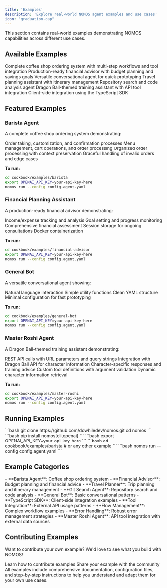 ```yaml
---
title: 'Examples'
description: 'Explore real-world NOMOS agent examples and use cases'
icon: "graduation-cap"
---
```


This section contains real-world examples demonstrating NOMOS capabilities across different use cases.

## Available Examples

<CardGroup cols={2}>
  <Card
    title="Barista Agent"
    icon="coffee"
    href="https://github.com/dowhiledev/nomos/blob/main//cookbook/examples/barista/"
  >
    Complete coffee shop ordering system with multi-step workflows and tool integration
  </Card>
  <Card
    title="Financial Planning Assistant"
    icon="chart-line"
    href="https://github.com/dowhiledev/nomos/blob/main//cookbook/examples/financial-advisor/"
  >
    Production-ready financial advisor with budget planning and savings goals
  </Card>
  <Card
    title="General Bot"
    icon="robot"
    href="https://github.com/dowhiledev/nomos/blob/main//cookbook/examples/general-bot/"
  >
    Versatile conversational agent for quick prototyping
  </Card>
  <Card
    title="Travel Planner"
    icon="plane"
    href="https://github.com/dowhiledev/nomos/blob/main//cookbook/examples/travel-itinery-planner/"
  >
    Travel planning assistant with itinerary management
  </Card>
  <Card
    title="Git Search Agent"
    icon="git-branch"
    href="https://github.com/dowhiledev/nomos/blob/main//cookbook/examples/git-search/"
  >
    Repository search and code analysis agent
  </Card>
  <Card
    title="Master Roshi Agent"
    icon="martial-arts"
    href="https://github.com/dowhiledev/nomos/blob/main//cookbook/examples/master-roshi/"
  >
    Dragon Ball-themed training assistant with API tool integration
  </Card>
  <Card
    title="TypeScript SDK Example"
    icon="code"
    href="https://github.com/dowhiledev/nomos/blob/main//cookbook/examples/typescript-sdk-example/"
  >
    Client-side integration using the TypeScript SDK
  </Card>
</CardGroup>

## Featured Examples

### Barista Agent

A complete coffee shop ordering system demonstrating:

<AccordionGroup>
  <Accordion title="Multi-step Workflows">
    Order taking, customization, and confirmation processes
  </Accordion>
  <Accordion title="Tool Integration">
    Menu management, cart operations, and order processing
  </Accordion>
  <Accordion title="Flow Management">
    Organized order processing with context preservation
  </Accordion>
  <Accordion title="Error Handling">
    Graceful handling of invalid orders and edge cases
  </Accordion>
</AccordionGroup>

**To run:**
```bash
cd cookbook/examples/barista
export OPENAI_API_KEY=your-api-key-here
nomos run --config config.agent.yaml
```

### Financial Planning Assistant

A production-ready financial advisor demonstrating:

<AccordionGroup>
  <Accordion title="Budget Planning">
    Income/expense tracking and analysis
  </Accordion>
  <Accordion title="Savings Goals">
    Goal setting and progress monitoring
  </Accordion>
  <Accordion title="Financial Health">
    Comprehensive financial assessment
  </Accordion>
  <Accordion title="Data Persistence">
    Session storage for ongoing consultations
  </Accordion>
  <Accordion title="Production Deployment">
    Docker containerization
  </Accordion>
</AccordionGroup>

**To run:**
```bash
cd cookbook/examples/financial-advisor
export OPENAI_API_KEY=your-api-key-here
nomos run --config config.agent.yaml
```

### General Bot

A versatile conversational agent showing:

<AccordionGroup>
  <Accordion title="Basic Conversation">
    Natural language interaction
  </Accordion>
  <Accordion title="Tool Usage">
    Simple utility functions
  </Accordion>
  <Accordion title="Configuration Patterns">
    Clean YAML structure
  </Accordion>
  <Accordion title="Quick Setup">
    Minimal configuration for fast prototyping
  </Accordion>
</AccordionGroup>

**To run:**
```bash
cd cookbook/examples/general-bot
export OPENAI_API_KEY=your-api-key-here
nomos run --config config.agent.yaml
```

### Master Roshi Agent

A Dragon Ball-themed training assistant demonstrating:

<AccordionGroup>
  <Accordion title="API Tool Integration">
    REST API calls with URL parameters and query strings
  </Accordion>
  <Accordion title="External Data Sources">
    Integration with Dragon Ball API for character information
  </Accordion>
  <Accordion title="Themed Interactions">
    Character-specific responses and training advice
  </Accordion>
  <Accordion title="Tool Definition">
    Custom tool definitions with argument validation
  </Accordion>
  <Accordion title="Real-time Data">
    Dynamic character information retrieval
  </Accordion>
</AccordionGroup>

**To run:**
```bash
cd cookbook/examples/master-roshi
export OPENAI_API_KEY=your-api-key-here
nomos run --config config.agent.yaml
```

## Running Examples

<Steps>
  <Step title="Clone the Repository">
    ```bash
    git clone https://github.com/dowhiledev/nomos.git
    cd nomos
    ```
  </Step>
  <Step title="Install NOMOS">
    ```bash
    pip install nomos[cli,openai]
    ```
  </Step>
  <Step title="Set Environment Variables">
    ```bash
    export OPENAI_API_KEY=your-api-key-here
    ```
  </Step>
  <Step title="Navigate to Example">
    ```bash
    cd cookbook/examples/barista  # or any other example
    ```
  </Step>
  <Step title="Run the Agent">
    ```bash
    nomos run --config config.agent.yaml
    ```
  </Step>
</Steps>

## Example Categories

<Tabs>
  <Tab title="Business Applications">
    - **Barista Agent**: Coffee shop ordering system
    - **Financial Advisor**: Budget planning and financial advice
    - **Travel Planner**: Trip planning and itinerary management
  </Tab>
  <Tab title="Developer Tools">
    - **Git Search Agent**: Repository search and code analysis
    - **General Bot**: Basic conversational patterns
    - **TypeScript SDK**: Client-side integration examples
  </Tab>
  <Tab title="Integration Patterns">
    - **Tool Integration**: External API usage patterns
    - **Flow Management**: Complex workflow examples
    - **Error Handling**: Robust error management strategies
    - **Master Roshi Agent**: API tool integration with external data sources
  </Tab>
</Tabs>

## Contributing Examples

Want to contribute your own example? We'd love to see what you build with NOMOS!

<CardGroup cols={2}>
  <Card
    title="Example Guidelines"
    icon="book"
    href="https://github.com/dowhiledev/nomos/blob/main/CONTRIBUTING.md"
  >
    Learn how to contribute examples
  </Card>
  <Card
    title="Submit Example"
    icon="plus"
    href="https://github.com/dowhiledev/nomos/issues/new"
  >
    Share your example with the community
  </Card>
</CardGroup>

<Note>
All examples include comprehensive documentation, configuration files, and step-by-step instructions to help you understand and adapt them for your own use cases.
</Note>
